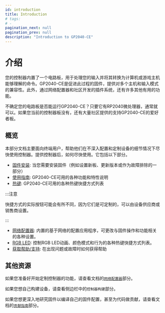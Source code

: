 ```yaml
---
id: introduction
title: Introduction
# tags:
# -
pagination_next: null
pagination_prev: null
description: "Introduction to GP2040-CE"
---
```


# 介绍

您的控制器内置了一个电路板，用于处理您的输入并将其转换为计算机或游戏主机能够理解的命令。GP2040-CE是促进此过程的固件，提供对多个主机和输入模式的兼容性。此外，通过网络配置器和社区开发的插件系统，还有许多其他有用的功能。

不确定您的电路板是否能运行GP2040-CE？只要它有RP2040微处理器，通常就可以。如果您当前的控制器板没有，还有大量社区提供的支持GP2040-CE的爱好者板。

## 概览

本部分文档主要面向终端用户，帮助他们在不深入配置和定制设备的细节情况下尽快使用控制器。提供控制器后，如何尽快使用。它包括以下部分。

- [固件安装](./installation.mdx "GP2040-CE | Firmware Installation"): 当您需要安装固件（例如设置新板、更新版本或作为故障排除的一部分）
- [使用指南](./usage.mdx "GP2040-CE | Usage"): GP2040-CE可用的各种功能和特性说明
- [热键](./hotkeys.mdx "GP2040-CE | Hotkeys"): GP2040-CE可用的各种热键快捷方式列表

:::注意

快捷方式的实际按钮可能会有所不同，因为它们是可定制的，可以由设备供应商或销售商设置。

:::

- [网络配置器](./web-configurator/web-configurator.mdx): 内置的基于网络的配置应用程序，可更改与固件操作和功能相关的各种设置。
- [RGB LED](./rgb-leds.mdx): 控制RGB LED动画、颜色模式和行为的各种热键快捷方式列表。
- [获取帮助/支持](./getting-help-support.mdx "GP2040-CE | Getting Help"): 在出现问题或故障时如何获得帮助

## 其他资源

如果您准备好开始定制控制器的功能，请查看文档的[`网络配置器`](./web-configurator/web-configurator.mdx)部分。

如果您想自己构建设备，请查看侧边栏中的`控制器构建`部分。

如果您想更深入地研究固件以编译自己的固件配置，甚至为代码做贡献，请查看文档的[`贡献指南`](/development/contribution-guide)部分。
